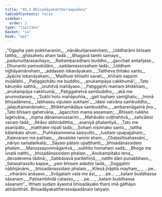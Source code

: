 ```yaml
---
title: "49.3 Bhisadāyakattheraapadāna"
tableOfContents: false
sidebar:
  order: 3
type: "tipitaka"
basket: "su"
book: "ap1"
---
```



<DynamicBreadcrumb />

<Division number="27" book="ap1" bookNo="20" page="431">

<Paragraph number="6215" type="verses" book="ap1">
_“Ogayha yaṃ pokkharaṇiṃ,_  
_nānākuñjarasevitaṃ;_  
_Uddharāmi bhisaṃ tattha,_  
_ghāsahetu ahaṃ tadā._  

</Paragraph>

</Division>
<Division number="28" book="ap1" bookNo="20" page="431">

<Paragraph number="6216" type="verses" book="ap1">
_Bhagavā tamhi samaye,_  
_padumuttarasavhayo;_  
_Rattambaradharo buddho,_  
_gacchati anilañjase._  

</Paragraph>

</Division>
<Division number="29" book="ap1" bookNo="20" page="431">

<Paragraph number="6217" type="verses" book="ap1">
_Dhunanto paṃsukūlāni,_  
_saddamassosahaṃ tadā;_  
_Uddhaṃ nijjhāyamānohaṃ,_  
_addasaṃ lokanāyakaṃ._  

</Paragraph>

</Division>
<Division number="30" book="ap1" bookNo="20" page="431">

<Paragraph number="6218" type="verses" book="ap1">
_Tattheva ṭhitako santo,_  
_āyāciṃ lokanāyakaṃ;_  
_‘Madhuṃ bhisehi savati,_  
_khīraṃ sappiṃ muḷālibhi._  

</Paragraph>

</Division>
<Division number="31" book="ap1" bookNo="20" page="431">

<Paragraph number="6219" type="verses" book="ap1">
_Paṭiggaṇhātu me buddho,_  
_anukampāya cakkhumā’;_  
_Tato kāruṇiko satthā,_  
_oruhitvā mahāyaso._  

</Paragraph>

</Division>
<Division number="32" book="ap1" bookNo="20" page="431">

<Paragraph number="6220" type="verses" book="ap1">
_Paṭiggaṇhi mamaṃ bhikkhaṃ,_  
_anukampāya cakkhumā;_  
_Paṭiggahetvā sambuddho,_  
_akā me anumodanaṃ._  

</Paragraph>

</Division>
<Division number="33" book="ap1" bookNo="20" page="431">

<Paragraph number="6221" type="verses" book="ap1">
_‘Sukhī hotu mahāpuñña,_  
_gati tuyhaṃ samijjhatu;_  
_Iminā bhisadānena,_  
_labhassu vipulaṃ sukhaṃ’._  

</Paragraph>

</Division>
<Division number="34" book="ap1" bookNo="20" page="432">

<Paragraph number="6222" type="verses" book="ap1">
_Idaṃ vatvāna sambuddho,_  
_jalajuttamanāmako;_  
_Bhikkhamādāya sambuddho,_  
_ambarenāgamā jino._  

</Paragraph>

</Division>
<Division number="35" book="ap1" bookNo="20" page="432">

<Paragraph number="6223" type="verses" book="ap1">
_Tato bhisaṃ gahetvāna,_  
_āgacchiṃ mama assamaṃ;_  
_Bhisaṃ rukkhe lagetvāna,_  
_mama dānamanussariṃ._  

</Paragraph>

</Division>
<Division number="36" book="ap1" bookNo="20" page="432">

<Paragraph number="6224" type="verses" book="ap1">
_Mahāvāto vuṭṭhahitvā,_  
_sañcālesi vanaṃ tadā;_  
_Ākāso abhinādittha,_  
_asaniyā phalantiyā._  

</Paragraph>

</Division>
<Division number="37" book="ap1" bookNo="20" page="432">

<Paragraph number="6225" type="verses" book="ap1">
_Tato me asanīpāto,_  
_matthake nipatī tadā;_  
_Sohaṃ nisinnako santo,_  
_tattha kālaṅkato ahuṃ._  

</Paragraph>

</Division>
<Division number="38" book="ap1" bookNo="20" page="432">

<Paragraph number="6226" type="verses" book="ap1">
_Puññakammena saṃyutto,_  
_tusitaṃ upapajjahaṃ;_  
_Kaḷevaraṃ me patitaṃ,_  
_devaloke ramiṃ ahaṃ._  

</Paragraph>

</Division>
<Division number="39" book="ap1" bookNo="20" page="432">

<Paragraph number="6227" type="verses" book="ap1">
_Chaḷasītisahassāni,_  
_nāriyo samalaṅkatā;_  
_Sāyaṃ pātaṃ upaṭṭhanti,_  
_bhisadānassidaṃ phalaṃ._  

</Paragraph>

</Division>
<Division number="40" book="ap1" bookNo="20" page="432">

<Paragraph number="6228" type="verses" book="ap1">
_Manussayonimāgantvā,_  
_sukhito homahaṃ sadā;_  
_Bhoge me ūnatā natthi,_  
_bhisadānassidaṃ phalaṃ._  

</Paragraph>

</Division>
<Division number="41" book="ap1" bookNo="20" page="432">

<Paragraph number="6229" type="verses" book="ap1">
_Anukampitako tena,_  
_devadevena tādinā;_  
_Sabbāsavā parikkhīṇā,_  
_natthi dāni punabbhavo._  

</Paragraph>

</Division>
<Division number="42" book="ap1" bookNo="20" page="432">

<Paragraph number="6230" type="verses" book="ap1">
_Satasahassito kappe,_  
_yaṃ bhisaṃ adadiṃ tadā;_  
_Duggatiṃ nābhijānāmi,_  
_bhisadānassidaṃ phalaṃ._  

</Paragraph>

</Division>
<Division number="43" book="ap1" bookNo="20" page="432">

<Paragraph number="6231" type="verses" book="ap1">
_Kilesā jhāpitā mayhaṃ,_  
_ …pe… _  
_viharāmi anāsavo._  

</Paragraph>

</Division>
<Division number="44" book="ap1" bookNo="20" page="432">

<Paragraph number="6232" type="verses" book="ap1">
_Svāgataṃ vata me āsi,_  
_ …pe… _  
_kataṃ buddhassa sāsanaṃ._  

</Paragraph>

</Division>
<Division number="45" book="ap1" bookNo="20" page="432">

<Paragraph number="6233" type="verses" book="ap1">
_Paṭisambhidā catasso,_  
_ …pe… _  
_kataṃ buddhassa sāsanaṃ”._  

</Paragraph>

<Paragraph number="6234" book="ap1">
Itthaṃ sudaṃ āyasmā bhisadāyako thero imā gāthāyo abhāsitthāti.

</Paragraph>
</Division>

<Paragraph number="6235" type="center" book="ap1">
Bhisadāyakattherassāpadānaṃ tatiyaṃ.
</Paragraph>